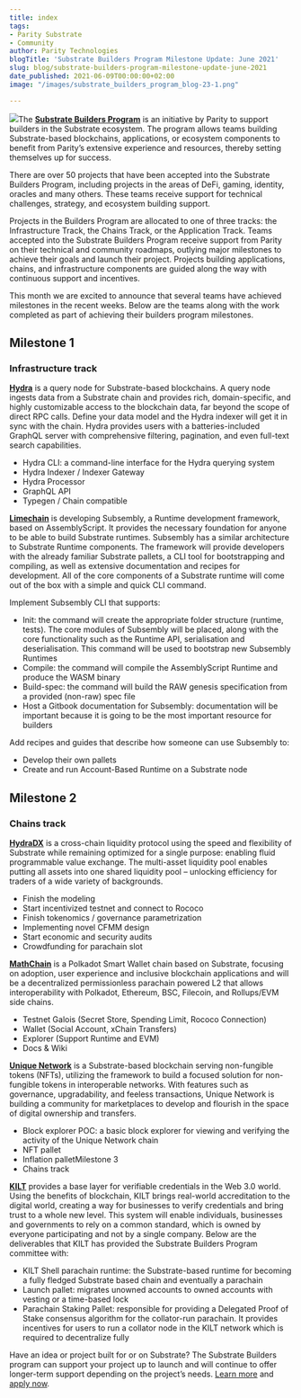 ```yaml
---
title: index
tags:
- Parity Substrate
- Community
author: Parity Technologies
blogTitle: 'Substrate Builders Program Milestone Update: June 2021'
slug: blog/substrate-builders-program-milestone-update-june-2021
date_published: 2021-06-09T00:00:00+02:00
image: "/images/substrate_builders_program_blog-23-1.png"

---
```

![](/images/substrate_builders_program_blog-23.png)The [**Substrate Builders Program**](https://www.substrate.io/builders-program/) is an initiative by Parity to support builders in the Substrate ecosystem. The program allows teams building Substrate-based blockchains, applications, or ecosystem components to benefit from Parity’s extensive experience and resources, thereby setting themselves up for success.

There are over 50 projects that have been accepted into the Substrate Builders Program, including projects in the areas of DeFi, gaming, identity, oracles and many others. These teams receive support for technical challenges, strategy, and ecosystem building support.

Projects in the Builders Program are allocated to one of three tracks: the Infrastructure Track, the Chains Track, or the Application Track. Teams accepted into the Substrate Builders Program receive support from Parity on their technical and community roadmaps, outlying major milestones to achieve their goals and launch their project. Projects building applications, chains, and infrastructure components are guided along the way with continuous support and incentives.

This month we are excited to announce that several teams have achieved milestones in the recent weeks. Below are the teams along with the work completed as part of achieving their builders program milestones.

## Milestone 1

### Infrastructure track

[**Hydra**](https://www.joystream.org/hydra/) is a query node for Substrate-based blockchains. A query node ingests data from a Substrate chain and provides rich, domain-specific, and highly customizable access to the blockchain data, far beyond the scope of direct RPC calls. Define your data model and the Hydra indexer will get it in sync with the chain. Hydra provides users with a batteries-included GraphQL server with comprehensive filtering, pagination, and even full-text search capabilities.

* Hydra CLI: a command-line interface for the Hydra querying system
* Hydra Indexer / Indexer Gateway
* Hydra Processor
* GraphQL API
* Typegen / Chain compatible

[**Limechain**](https://limechain.tech/blog/limechain-develops-subsembly-a-substrate-alternative-supported-by-web3-foundation-grants/) is developing Subsembly, a Runtime development framework, based on AssemblyScript. It provides the necessary foundation for anyone to be able to build Substrate runtimes. Subsembly has a similar architecture to Substrate Runtime components. The framework will provide developers with the already familiar Substrate pallets, a CLI tool for bootstrapping and compiling, as well as extensive documentation and recipes for development. All of the core components of a Substrate runtime will come out of the box with a simple and quick CLI command.

Implement Subsembly CLI that supports:

* Init: the command will create the appropriate folder structure (runtime, tests). The core modules of Subsembly will be placed, along with the core functionality such as the Runtime API, serialisation and deserialisation. This command will be used to bootstrap new Subsembly Runtimes
* Compile: the command will compile the AssemblyScript Runtime and produce the WASM binary
* Build-spec: the command will build the RAW genesis specification from a provided (non-raw) spec file
* Host a Gitbook documentation for Subsembly: documentation will be important because it is going to be the most important resource for builders

Add recipes and guides that describe how someone can use Subsembly to:

* Develop their own pallets
* Create and run Account-Based Runtime on a Substrate node

## Milestone 2

### Chains track

[**HydraDX**](https://hydradx.io/) is a cross-chain liquidity protocol using the speed and flexibility of Substrate while remaining optimized for a single purpose: enabling fluid programmable value exchange. The multi-asset liquidity pool enables putting all assets into one shared liquidity pool – unlocking efficiency for traders of a wide variety of backgrounds.

* Finish the modeling
* Start incentivized testnet and connect to Rococo
* Finish tokenomics / governance parametrization
* Implementing novel CFMM design
* Start economic and security audits
* Crowdfunding for parachain slot

[**MathChain**](https://mathchain.org/en/) is a Polkadot Smart Wallet chain based on Substrate, focusing on adoption, user experience and inclusive blockchain applications and will be a decentralized permissionless parachain powered L2 that allows interoperability with Polkadot, Ethereum, BSC, Filecoin, and Rollups/EVM side chains.

* Testnet Galois (Secret Store, Spending Limit, Rococo Connection)
* Wallet (Social Account, xChain Transfers)
* Explorer (Support Runtime and EVM)
* Docs & Wiki

[**Unique Network**](https://unique.network/) is a Substrate-based blockchain serving non-fungible tokens (NFTs), utilizing the framework to build a focused solution for non-fungible tokens in interoperable networks. With features such as governance, upgradability, and feeless transactions, Unique Network is building a community for marketplaces to develop and flourish in the space of digital ownership and transfers.

* Block explorer POC: a basic block explorer for viewing and verifying the activity of the Unique Network chain
* NFT pallet
* Inflation palletMilestone 3
* Chains track

[**KILT**](https://www.kilt.io/) provides a base layer for verifiable credentials in the Web 3.0 world. Using the benefits of blockchain, KILT brings real-world accreditation to the digital world, creating a way for businesses to verify credentials and bring trust to a whole new level. This system will enable individuals, businesses and governments to rely on a common standard, which is owned by everyone participating and not by a single company. Below are the deliverables that KILT has provided the Substrate Builders Program committee with:

* KILT Shell parachain runtime: the Substrate-based runtime for becoming a fully fledged Substrate based chain and eventually a parachain
* Launch pallet: migrates unowned accounts to owned accounts with vesting or a time-based lock
* Parachain Staking Pallet: responsible for providing a Delegated Proof of Stake consensus algorithm for the collator-run parachain. It provides incentives for users to run a collator node in the KILT network which is required to decentralize fully

Have an idea or project built for or on Substrate? The Substrate Builders program can support your project up to launch and will continue to offer longer-term support depending on the project’s needs. [Learn more](https://www.substrate.io/builders-program/) and [apply now](https://docs.google.com/forms/d/e/1FAIpQLSfEYJE3X0RQs3Kucqthe4D8zyUcV1yEvyIw98L2X9_78b4BVA/viewform).